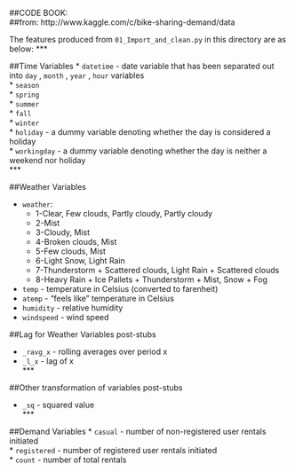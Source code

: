 ##CODE BOOK:  
##from: http://www.kaggle.com/c/bike-sharing-demand/data  

The features produced from `01_Import_and_clean.py` in this directory are as below:
***  
  
##Time Variables
* `datetime` - date variable that has been separated out into `day` , `month` , `year` , `hour` variables  
* `season`  
* `spring`  
* `summer`  
* `fall`  
* `winter`  
* `holiday` - a dummy variable denoting whether the day is considered a holiday  
* `workingday` - a dummy variable denoting whether the day is neither a weekend nor holiday     
***  
  
##Weather Variables
  
* `weather`:
     + 1-Clear, Few clouds, Partly cloudy, Partly cloudy  
     + 2-Mist  
     + 3-Cloudy, Mist  
     + 4-Broken clouds, Mist  
     + 5-Few clouds, Mist  
     + 6-Light Snow, Light Rain  
     + 7-Thunderstorm + Scattered clouds, Light Rain + Scattered clouds  
     + 8-Heavy Rain + Ice Pallets + Thunderstorm + Mist, Snow + Fog    
     
* `temp` - temperature in Celsius (converted to farenheit)  
* `atemp` - "feels like" temperature in Celsius  
* `humidity` - relative humidity  
* `windspeed` - wind speed  

##Lag for Weather Variables post-stubs  
  
* `_ravg_x` - rolling averages over period x 
* `_l_x` - lag of x  
***  
  
##Other transformation of variables post-stubs   
  
* `_sq` - squared value    
***  
  
##Demand Variables
* `casual` - number of non-registered user rentals initiated  
* `registered` - number of registered user rentals initiated  
* `count` - number of total rentals  
